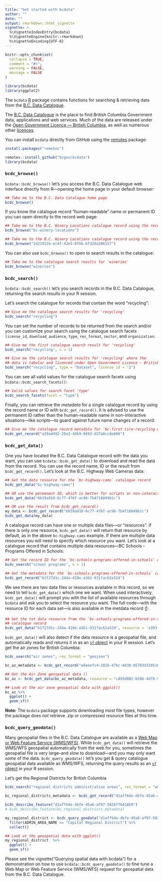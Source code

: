 ```yaml
---
title: "Get started with bcdata"
author: "" 
date: ""
output: rmarkdown::html_vignette
vignette: >
  %\VignetteIndexEntry{bcdata}
  %\VignetteEngine{knitr::rmarkdown}
  %\VignetteEncoding{UTF-8}
---
```




```r
knitr::opts_chunk$set(
  collapse = TRUE,
  comment = "#>",
  warning = FALSE,
  message = FALSE
)

library(bcdata)
library(ggplot2)
```

The `bcdata` [R](https://www.r-project.org/) package contains functions for searching & retrieving data from the [B.C. Data Catalogue]( https://catalogue.data.gov.bc.ca).

The [B.C. Data Catalogue](https://www2.gov.bc.ca/gov/content?id=79B5224167334667A44C9E8B5143D0C5) is the place to find British Columbia Government data, applications and web services. Much of the data are released under the [Open Government Licence --- British Columbia](https://www2.gov.bc.ca/gov/content/data/open-data/open-government-licence-bc), as well as numerous other [licences](https://catalogue.data.gov.bc.ca/dataset?download_audience=Public).

  
  
You can install `bcdata` directly from GitHub using the [remotes](https://cran.r-project.org/package=remotes) package:

```r
install.packages("remotes")

remotes::install_github("bcgov/bcdata")
library(bcdata)
```

### `bcdc_browse()`

`bcdata::bcdc_browse()` let's you access the B.C. Data Catalogue web interface directly from R---opening the home page in your default browser:

```r
## Take me to the B.C. Data Catalogue home page
bcdc_browse()
```

If you know the catalogue record "human-readable" name or permanent ID you can open directly to the record web page:

```r
## Take me to the B.C. Winery Locations catalogue record using the record name
bcdc_browse("bc-winery-locations") 

## Take me to the B.C. Winery Locations catalogue record using the record ID
bcdc_browse("1d21922b-ec4f-42e5-8f6b-bf320a286157")
```

You can also use `bcdc_browse()` to open to search results in the catalogue:

```r
## Take me to the catalogue search results for 'wineries'
bcdc_browse("wineries")
```

### `bcdc_search()`

`bcdata::bcdc_search()` let's you search records in the B.C. Data Catalogue, returning the search results in your R session. 

Let's search the catalogue for records that contain the word "recycling":

```r
## Give me the catalogue search results for 'recycling'
bcdc_search("recycling")
```

You can set the number of records to be returned from the search and/or you can customize your search using the catalogue search facets `license_id`, `download_audience`, `type`, `res_format`, `sector`, and `organization`:

```r
## Give me the first catalogue search result for 'recycling'
bcdc_search("recycling", n = 1)

## Give me the catalogue search results for 'recycling' where the 
## data is tabular and licenced under Open Government Licence – British Columbia
bcdc_search("recycling", type = "Dataset", license_id = "2")
```

You can see all valid values for the catalogue search facets using `bcdata::bcdc_search_facets()`:

```r
## Valid values for search facet 'type'
bcdc_search_facets(facet = "type")
```

Finally, you can retrieve the _metadata_ for a single catalogue record by using the record name or ID with `bcdc_get_record()`. It is advised to use the permanent ID rather than the human-readable name in non-interactive situations---like scripts---to guard against future name changes of a record:

```r
## Give me the catalogue record metadata for `bc-first-tire-recycling-data-1991-2006`
bcdc_get_record("a29ad492-29a2-44b9-8693-d27a8cc8e686")
```


### `bcdc_get_data()`

One you have located the B.C. Data Catalogue record with the data you want, you can use `bcdata::bcdc_get_data()` to download and read the data from the record.  You can use the record name, ID or the result from `bcdc_get_record()`. Let's look at the B.C. Highway Web Cameras data:

```r
## Get the data resource for the `bc-highway-cams` catalogue record
bcdc_get_data("bc-highway-cams") 

## OR use the permanent ID, which is better for scripts or non-interactive use 
bcdc_get_data("6b39a910-6c77-476f-ac96-7b4f18849b1c")

## OR use the result from bcdc_get_record()
my_data <- bcdc_get_record("6b39a910-6c77-476f-ac96-7b4f18849b1c")
bcdc_get_data(my_data)
```

A catalogue record can have one or multiple data files---or "resources". If there is only one resource, `bcdc_get_data()` will return that resource by default, as in the above `bc-highway-cams` example. If there are multiple data resources you will need to specify which resource you want. Let's look at a catalogue record that contains multiple data resources---BC Schools - Programs Offered in Schools:

```r
## Get the record ID for the `bc-schools-programs-offered-in-schools` catalogue record
bcdc_search("school programs", n = 1)

## Get the metadata for the `bc-schools-programs-offered-in-schools` catalogue record
bcdc_get_record("b1f27d1c-244a-410e-a361-931fac62a524")
```

We see there are two data files or resources available in this record, so we need to tell `bcdc_get_data()` which one we want. When used interactively, `bcdc_get_data()` will prompt you with the list of available resources through `bcdata` and ask you to select the resource you want. The full code---with the resource ID for each data set---is also available _in_ the metdata record ☝️:

```r
## Get the txt data resource from the `bc-schools-programs-offered-in-schools`
## catalogue record
bcdc_get_data("b1f27d1c-244a-410e-a361-931fac62a524", resource = 'a393f8cf-51ec-42c6-8449-4cea4c75385c')
```

`bcdc_get_data()` will also detect if the data resource is a geospatial file, and automatically reads and returns it in as an [`sf` object](https://r-spatial.github.io/sf/) in your R session. Let's get the air zones for British Columbia:

```r
bcdc_search("air zones", res_format = "geojson")

bc_az_metadata <- bcdc_get_record("e8eeefc4-2826-47bc-8430-85703d328516")

## Get the Air Zone geospatial data ()
bc_az <- bcdc_get_data(bc_az_metadata, resource = "c495d082-b586-4df0-9e06-bd6b66a8acd9")

## Look at the air zone geospatial data with ggplot()
bc_az %>% 
  ggplot() +
  geom_sf()
```

**Note:** The `bcdata` package supports downloading _most_ file types, however the package does _not_ retrieve .zip or compressed resource files at this time.


### `bcdc_query_geodata()`

Many geospatial files in the B.C. Data Catalogue are available as a [Web Map or Web Feature Service (WMS/WFS)](https://www2.gov.bc.ca/gov/content?id=95D78D544B244F34B89223EF069DF74E). While `bcdc_get_data()` will retrieve the WMS/WFS geospatial automatically from the web for you, sometimes the geospatial file is very large--and slow to download---and you may only want _some_ of the data. `bcdc_query_geodata()` let's you get & query catalogue geospatial data available as WMS/WFS, returning the query results as an [`sf` object](https://r-spatial.github.io/sf/) in your R session.

Let's get the Regional Districts for British Columbia

```r
bcdc_search("regional districts administrative areas", res_format = "wms", n = 1)

bc_regional_districts_metadata <- bcdc_get_record("d1aff64e-dbfe-45a6-af97-582b7f6418b9")

bcdc_describe_feature("d1aff64e-dbfe-45a6-af97-582b7f6418b9")
# bcdc_describe_feature(bc_regional_districts_metadata)

my_regional_district <- bcdc_query_geodata("d1aff64e-dbfe-45a6-af97-582b7f6418b9") %>% 
  filter(ADMIN_AREA_NAME == "Capital Regional District") %>% 
  collect()

## Look at the geospatial data with ggplot()
my_regional_district  %>% 
  ggplot() +
  geom_sf()

```

Please see the vignette("Querying spatial data with bcdata") for a demonstration on how to use `bcdata::bcdc_query_geodata()` to fine tune a Web Map or Web Feature Service (WMS/WFS) request for geospatial data from the B.C. Data Catalogue.




